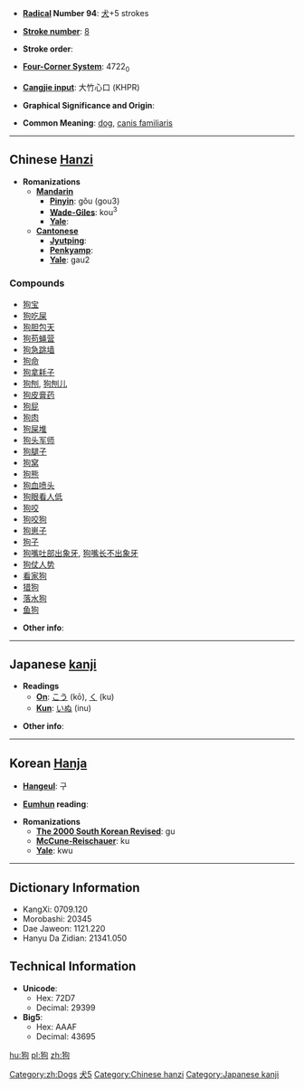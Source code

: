 * '''[[Wiktionary:Chinese radical index| Radical]] Number 94''': [[Wiktionary:Chinese radical index 犬|犬]]+5 strokes
[[Category:zh:Dogs]]
* '''[[Wiktionary:Chinese total strokes index|Stroke number]]''': [[Wiktionary:Chinese total strokes index 8|8]]

* '''Stroke order''': 

* '''[[Wiktionary:Chinese four corner index|Four-Corner System]]''': 4722<sub>0</sub>

* '''[[Wiktionary:Chinese Cangjie index|Cangjie input]]''': 大竹心口 (KHPR)

* '''Graphical Significance and Origin''': 

* '''Common Meaning''': [[dog]], [[canis familiaris]]

----

== Chinese [[Hanzi]] ==
[[Category:zh:Mammals|犬5]]
* '''Romanizations'''
** '''[[Mandarin]]'''
*** '''[[Pinyin]]''': gǒu (gou3)
*** '''[[Wade-Giles]]''': kou<sup>3</sup>
*** '''[[Yale]]''': 
** '''[[Cantonese]]'''
*** '''[[Jyutping]]''':
*** '''[[Penkyamp]]''': 
*** '''[[Yale]]''': gau2

===Compounds===
*[[狗宝]]
*[[狗吃屎]]
*[[狗胆包天]]
*[[狗苟蝇营]]
*[[狗急跳墙]]
*[[狗命]]
*[[狗拿耗子]]
*[[狗刨]], [[狗刨儿]]
*[[狗皮膏药]]
*[[狗屁]]
*[[狗肉]]
*[[狗屎堆]]
*[[狗头军师]]
*[[狗腿子]]
*[[狗窝]]
*[[狗熊]]
*[[狗血喷头]]
*[[狗眼看人低]]
*[[狗咬]]
*[[狗咬狗]]
*[[狗崽子]]
*[[狗子]]
*[[狗嘴吐部出象牙]], [[狗嘴长不出象牙]]
*[[狗仗人势]]
*[[看家狗]]
*[[猎狗]]
*[[落水狗]]
*[[鱼狗]]

* '''Other info''': 

----

== Japanese [[kanji]] ==

* '''Readings'''
** '''[[On]]''': [[こう]] (kō), [[く]] (ku)
** '''[[Kun]]''': [[いぬ]] (inu)

* '''Other info''':  

----

== Korean [[Hanja]] ==

* '''[[Hangeul]]''': 구

* '''[[Eumhun]] reading''': 

* '''Romanizations'''
** '''[[The 2000 South Korean Revised Romanization|The 2000 South Korean Revised]]''': gu
** '''[[McCune-Reischauer]]''': ku
** '''[[Yale]]''': kwu

----

== Dictionary Information ==

* KangXi: 0709.120
* Morobashi: 20345
* Dae Jaweon: 1121.220
* Hanyu Da Zidian: 21341.050

== Technical Information ==

* '''Unicode''':
** Hex: 72D7
** Decimal: 29399
* '''Big5''':
** Hex: AAAF
** Decimal: 43695

[[Category:Chinese hanzi]]
[[Category:Japanese kanji]]

[[hu:狗]]
[[pl:狗]]
[[zh:狗]]